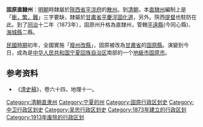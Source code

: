 '''固原直隸州'''：[[明朝|明朝]]時隸屬於[[陝西布政使司|陝西省]][[平涼府|平涼府]]的[[散州|散州]]。到[[清朝|清朝]]，本[[直隸州|直隸州]]編制上是「[[衝繁疲難|衝，繁，難]]」三字要缺，隸屬於[[甘肅布政使司|甘肅省]][[平慶涇固化道|平慶涇固化道]]，另外。陝西[[提督|提督]]也駐防在此。到了[[同治|同治]]十二年（1873年），固原州升格為直隸州，管轄[[平遠縣_(清朝甘肅)|平遠縣]](今同心縣)、[[海城縣_(同治)|海城縣]]二縣。

[[民國時期|民國時期]]初年，全國實施「[[废府州厅改县|廢州改縣]]」，固原被改為[[甘肅省_(中華民國)|甘肅省]]的[[固原縣|固原縣]]。演變到今日，成為是[[中华人民共和国|中华人民共和国]][[宁夏回族自治区|宁夏回族自治区]]南部的一个[[地級市|地級市]][[固原市|固原市]]。

==参考资料==

*《[[清史稿|清史稿]]》，卷六十四，地理十一。

{{清朝甘肅省行政區劃|nocat}}
{{DEFAULTSORT:G}}
[[Category:清朝直隶州|Category:清朝直隶州]]
[[Category:宁夏的州|Category:宁夏的州]]
[[Category:固原行政区划史|Category:固原行政区划史]]
[[Category:中卫行政区划史|Category:中卫行政区划史]]
[[Category:吴忠行政区划史|Category:吴忠行政区划史]]
[[Category:1873年建立的行政区划|Category:1873年建立的行政区划]]
[[Category:1913年废除的行政区划|Category:1913年废除的行政区划]]